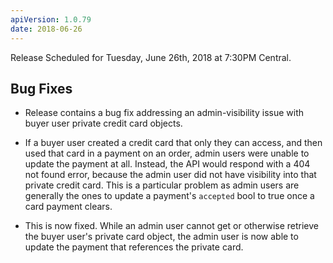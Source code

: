 ```yaml
---
apiVersion: 1.0.79
date: 2018-06-26
---
```


Release Scheduled for Tuesday, June 26th, 2018 at 7:30PM Central.

## Bug Fixes

- Release contains a bug fix addressing an admin-visibility issue with buyer user private credit card objects.

- If a buyer user created a credit card that only they can access, and then used that card in a payment on an order, admin users were unable to update the payment at all. Instead, the API would respond with a 404 not found error, because the admin user did not have visibility into that private credit card. This is a particular problem as admin users are generally the ones to update a payment's `accepted` bool to true once a card payment clears.

- This is now fixed. While an admin user cannot get or otherwise retrieve the buyer user's private card object, the admin user is now able to update the payment that references the private card.
